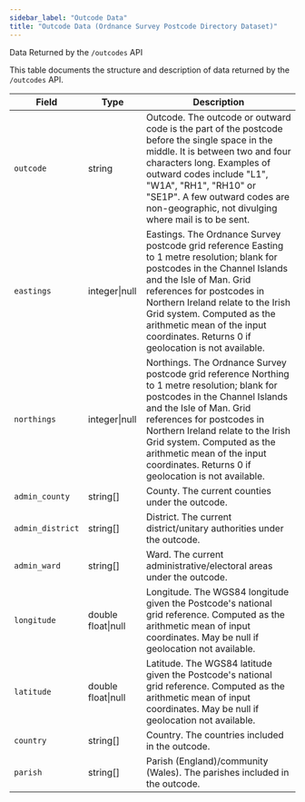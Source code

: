 ```yaml
---
sidebar_label: "Outcode Data"
title: "Outcode Data (Ordnance Survey Postcode Directory Dataset)"
---
```


Data Returned by the `/outcodes` API

This table documents the structure and description of data returned by the `/outcodes` API.

| Field            | Type               | Description                                                                                                                                                                                                                                                                                                                                    |
| ---------------- | ------------------ | ---------------------------------------------------------------------------------------------------------------------------------------------------------------------------------------------------------------------------------------------------------------------------------------------------------------------------------------------- |
| `outcode`        | string             | Outcode. The outcode or outward code is the part of the postcode before the single space in the middle. It is between two and four characters long. Examples of outward codes include "L1", "W1A", "RH1", "RH10" or "SE1P". A few outward codes are non-geographic, not divulging where mail is to be sent.                                    |
| `eastings`       | integer\|null      | Eastings. The Ordnance Survey postcode grid reference Easting to 1 metre resolution; blank for postcodes in the Channel Islands and the Isle of Man. Grid references for postcodes in Northern Ireland relate to the Irish Grid system. Computed as the arithmetic mean of the input coordinates. Returns 0 if geolocation is not available.   |
| `northings`      | integer\|null      | Northings. The Ordnance Survey postcode grid reference Northing to 1 metre resolution; blank for postcodes in the Channel Islands and the Isle of Man. Grid references for postcodes in Northern Ireland relate to the Irish Grid system. Computed as the arithmetic mean of the input coordinates. Returns 0 if geolocation is not available. |
| `admin_county`   | string[]           | County. The current counties under the outcode.                                                                                                                                                                                                                                                                                                |
| `admin_district` | string[]           | District. The current district/unitary authorities under the outcode.                                                                                                                                                                                                                                                                          |
| `admin_ward`     | string[]           | Ward. The current administrative/electoral areas under the outcode.                                                                                                                                                                                                                                                                            |
| `longitude`      | double float\|null | Longitude. The WGS84 longitude given the Postcode's national grid reference. Computed as the arithmetic mean of input coordinates. May be null if geolocation not available.                                                                                                                                                                   |
| `latitude`       | double float\|null | Latitude. The WGS84 latitude given the Postcode's national grid reference. Computed as the arithmetic mean of input coordinates. May be null if geolocation not available.                                                                                                                                                                     |
| `country`        | string[]           | Country. The countries included in the outcode.                                                                                                                                                                                                                                                                                                |
| `parish`         | string[]           | Parish (England)/community (Wales). The parishes included in the outcode.                                                                                                                                                                                                                                                                      |
